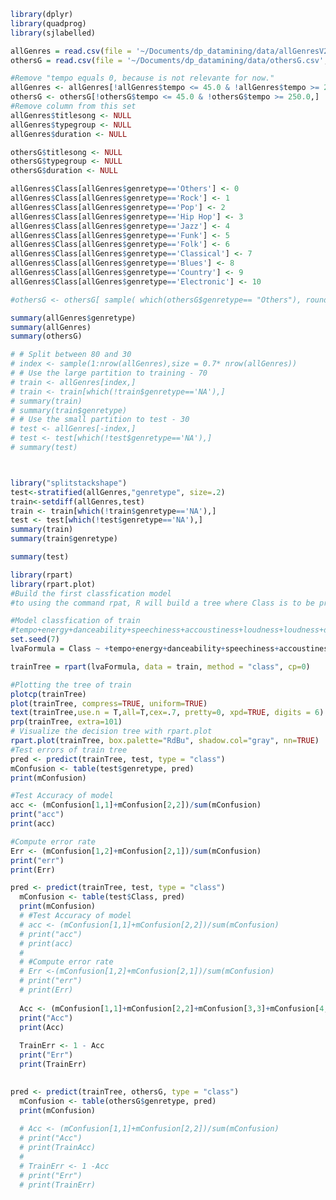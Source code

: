 ```r
library(dplyr)
library(quadprog)
library(sjlabelled)

allGenres = read.csv(file = '~/Documents/dp_datamining/data/allGenresV2.csv', sep = ";", header = TRUE, na.strings = "?")
othersG = read.csv(file = '~/Documents/dp_datamining/data/othersG.csv', sep = ";", header = TRUE, na.strings = "?")

#Remove "tempo equals 0, because is not relevante for now."
allGenres <- allGenres[!allGenres$tempo <= 45.0 & !allGenres$tempo >= 250.0,]
othersG <- othersG[!othersG$tempo <= 45.0 & !othersG$tempo >= 250.0,]
#Remove column from this set
allGenres$titlesong <- NULL
allGenres$typegroup <- NULL
allGenres$duration <- NULL

othersG$titlesong <- NULL
othersG$typegroup <- NULL
othersG$duration <- NULL

allGenres$Class[allGenres$genretype=='Others'] <- 0
allGenres$Class[allGenres$genretype=='Rock'] <- 1
allGenres$Class[allGenres$genretype=='Pop'] <- 2
allGenres$Class[allGenres$genretype=='Hip Hop'] <- 3
allGenres$Class[allGenres$genretype=='Jazz'] <- 4
allGenres$Class[allGenres$genretype=='Funk'] <- 5
allGenres$Class[allGenres$genretype=='Folk'] <- 6
allGenres$Class[allGenres$genretype=='Classical'] <- 7
allGenres$Class[allGenres$genretype=='Blues'] <- 8
allGenres$Class[allGenres$genretype=='Country'] <- 9
allGenres$Class[allGenres$genretype=='Electronic'] <- 10

#othersG <- othersG[ sample( which(othersG$genretype== "Others"), round(0.5*length(which(othersG$genretype== "Others")))), ]

summary(allGenres$genretype)
summary(allGenres)
summary(othersG)
```
```r
# # Split between 80 and 30
# index <- sample(1:nrow(allGenres),size = 0.7* nrow(allGenres))
# # Use the large partition to training - 70
# train <- allGenres[index,]
# train <- train[which(!train$genretype=='NA'),]
# summary(train)
# summary(train$genretype)
# # Use the small partition to test - 30
# test <- allGenres[-index,]
# test <- test[which(!test$genretype=='NA'),]
# summary(test)



library("splitstackshape")
test<-stratified(allGenres,"genretype", size=.2)
train<-setdiff(allGenres,test)
train <- train[which(!train$genretype=='NA'),]
test <- test[which(!test$genretype=='NA'),]
summary(train)
summary(train$genretype)

summary(test)

```

```r
library(rpart)
library(rpart.plot)
#Build the first classfication model
#to using the command rpat, R will build a tree where Class is to be predicted from the variable presents at the formula

#Model classfication of train
#tempo+energy+danceability+speechiness+accoustiness+loudness+loudness+duration+valence+instrumentalness-Class-genretype
set.seed(7)
lvaFormula = Class ~ +tempo+energy+danceability+speechiness+accoustiness+loudness+loudness+valence+instrumentalness-Class-genretype

trainTree = rpart(lvaFormula, data = train, method = "class", cp=0)

#Plotting the tree of train
plotcp(trainTree)
plot(trainTree, compress=TRUE, uniform=TRUE)
text(trainTree,use.n = T,all=T,cex=.7, pretty=0, xpd=TRUE, digits = 6)
prp(trainTree, extra=101)
# Visualize the decision tree with rpart.plot
rpart.plot(trainTree, box.palette="RdBu", shadow.col="gray", nn=TRUE)
#Test errors of train tree
pred <- predict(trainTree, test, type = "class")
mConfusion <- table(test$genretype, pred)
print(mConfusion)

#Test Accuracy of model
acc <- (mConfusion[1,1]+mConfusion[2,2])/sum(mConfusion)
print("acc")
print(acc)

#Compute error rate
Err <- (mConfusion[1,2]+mConfusion[2,1])/sum(mConfusion)
print("err")
print(Err)
```

```r
pred <- predict(trainTree, test, type = "class")
  mConfusion <- table(test$Class, pred)
  print(mConfusion)
  # #Test Accuracy of model
  # acc <- (mConfusion[1,1]+mConfusion[2,2])/sum(mConfusion)
  # print("acc")
  # print(acc)
  # 
  # #Compute error rate
  # Err <-(mConfusion[1,2]+mConfusion[2,1])/sum(mConfusion)
  # print("err")
  # print(Err)
  
  Acc <- (mConfusion[1,1]+mConfusion[2,2]+mConfusion[3,3]+mConfusion[4,4]+mConfusion[5,5]+mConfusion[6,6]+mConfusion[7,7]+mConfusion[8,8]+mConfusion[9,9]+mConfusion[10,10])/sum(mConfusion)
  print("Acc")
  print(Acc)
  
  TrainErr <- 1 - Acc
  print("Err")
  print(TrainErr)
  
```

```r
pred <- predict(trainTree, othersG, type = "class")
  mConfusion <- table(othersG$genretype, pred)
  print(mConfusion)
  
  # Acc <- (mConfusion[1,1]+mConfusion[2,2])/sum(mConfusion)
  # print("Acc")
  # print(TrainAcc)
  # 
  # TrainErr <- 1 -Acc
  # print("Err")
  # print(TrainErr)
```

